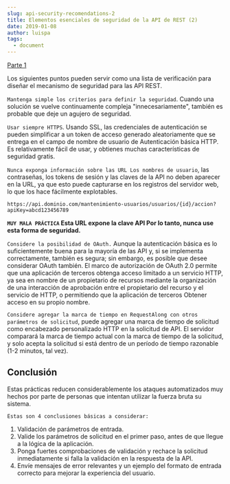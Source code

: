 ```yaml
---
slug: api-security-recomendations-2
title: Elementos esenciales de seguridad de la API de REST (2)
date: 2019-01-08
author: luispa
tags:
  - document
---
```



[Parte 1](/posts/api-security-recomendations)


Los siguientes puntos pueden servir como una lista de verificación para diseñar el mecanismo de seguridad para las API REST.

`Mantenga simple los criterios para definir la seguridad`. Cuando una solución se vuelve continuamente compleja "innecesariamente", también es probable que deje un agujero de seguridad.

`Usar siempre HTTPS`. Usando SSL, las credenciales de autenticación se pueden simplificar a un token de acceso generado aleatoriamente que se entrega en el campo de nombre de usuario de Autenticación básica HTTP. Es relativamente fácil de usar, y obtienes muchas características de seguridad gratis.

`Nunca exponga información sobre las URL Los nombres de usuario`, las contraseñas, los tokens de sesión y las claves de la API no deben aparecer en la URL, ya que esto puede capturarse en los registros del servidor web, lo que los hace fácilmente explotables.

`https://api.dominio.com/mantenimiento-usuarios/usuarios/{id}/accion?apiKey=abcd123456789` 

**`MUY MALA PRÁCTICA` Esta URL expone la clave API Por lo tanto, nunca use esta forma de seguridad.**

`Considere la posibilidad de OAuth.` Aunque la autenticación básica es lo suficientemente buena para la mayoría de las API y, si se implementa correctamente, también es segura; sin embargo, es posible que desee considerar OAuth también. El marco de autorización de OAuth 2.0 permite que una aplicación de terceros obtenga acceso limitado a un servicio HTTP, ya sea en nombre de un propietario de recursos mediante la organización de una interacción de aprobación entre el propietario del recurso y el servicio de HTTP, o permitiendo que la aplicación de terceros Obtener acceso en su propio nombre.

`Considere agregar la marca de tiempo en RequestAlong con otros parámetros de solicitud`, puede agregar una marca de tiempo de solicitud como encabezado personalizado HTTP en la solicitud de API. El servidor comparará la marca de tiempo actual con la marca de tiempo de la solicitud, y solo acepta la solicitud si está dentro de un período de tiempo razonable (1-2 minutos, tal vez).

## Conclusión

Estas prácticas reducen considerablemente los ataques automatizados muy hechos por parte de personas que intentan utilizar la fuerza bruta su sistema.

`Estas son 4 conclusiones básicas a considerar:`

1. Validación de parámetros de entrada.
2. Valide los parámetros de solicitud en el primer paso, antes de que llegue a la lógica de la aplicación.
3. Ponga fuertes comprobaciones de validación y rechace la solicitud inmediatamente si falla la validación en la respuesta de la API.
4. Envíe mensajes de error relevantes y un ejemplo del formato de entrada correcto para mejorar la experiencia del usuario.
